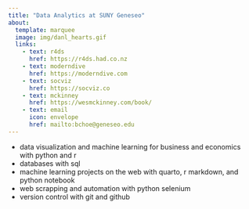 ```yaml
---
title: "Data Analytics at SUNY Geneseo" 
about:
  template: marquee
  image: img/danl_hearts.gif
  links:
    - text: r4ds
      href: https://r4ds.had.co.nz
    - text: moderndive
      href: https://moderndive.com
    - text: socviz
      href: https://socviz.co
    - text: mckinney
      href: https://wesmckinney.com/book/
    - text: email
      icon: envelope
      href: mailto:bchoe@geneseo.edu
---
```


- data visualization and machine learning for business and economics with python and r 
- databases with sql
- machine learning projects on the web with quarto, r markdown, and python notebook
- web scrapping and automation with python selenium
- version control with git and github
